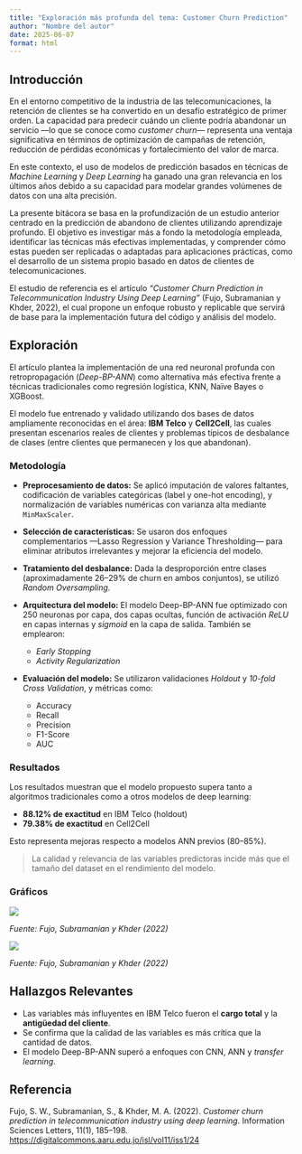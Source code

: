 ```yaml
---
title: "Exploración más profunda del tema: Customer Churn Prediction"
author: "Nombre del autor"
date: 2025-06-07
format: html
---
```


## Introducción

En el entorno competitivo de la industria de las telecomunicaciones, la retención de clientes se ha convertido en un desafío estratégico de primer orden. La capacidad para predecir cuándo un cliente podría abandonar un servicio —lo que se conoce como *customer churn*— representa una ventaja significativa en términos de optimización de campañas de retención, reducción de pérdidas económicas y fortalecimiento del valor de marca.

En este contexto, el uso de modelos de predicción basados en técnicas de *Machine Learning* y *Deep Learning* ha ganado una gran relevancia en los últimos años debido a su capacidad para modelar grandes volúmenes de datos con una alta precisión.

La presente bitácora se basa en la profundización de un estudio anterior centrado en la predicción de abandono de clientes utilizando aprendizaje profundo. El objetivo es investigar más a fondo la metodología empleada, identificar las técnicas más efectivas implementadas, y comprender cómo estas pueden ser replicadas o adaptadas para aplicaciones prácticas, como el desarrollo de un sistema propio basado en datos de clientes de telecomunicaciones.

El estudio de referencia es el artículo *“Customer Churn Prediction in Telecommunication Industry Using Deep Learning”* (Fujo, Subramanian y Khder, 2022), el cual propone un enfoque robusto y replicable que servirá de base para la implementación futura del código y análisis del modelo.

## Exploración

El artículo plantea la implementación de una red neuronal profunda con retropropagación (*Deep-BP-ANN*) como alternativa más efectiva frente a técnicas tradicionales como regresión logística, KNN, Naïve Bayes o XGBoost.

El modelo fue entrenado y validado utilizando dos bases de datos ampliamente reconocidas en el área: **IBM Telco** y **Cell2Cell**, las cuales presentan escenarios reales de clientes y problemas típicos de desbalance de clases (entre clientes que permanecen y los que abandonan).

### Metodología

- **Preprocesamiento de datos:** Se aplicó imputación de valores faltantes, codificación de variables categóricas (label y one-hot encoding), y normalización de variables numéricas con varianza alta mediante `MinMaxScaler`.

- **Selección de características:** Se usaron dos enfoques complementarios —Lasso Regression y Variance Thresholding— para eliminar atributos irrelevantes y mejorar la eficiencia del modelo.

- **Tratamiento del desbalance:** Dada la desproporción entre clases (aproximadamente 26–29% de churn en ambos conjuntos), se utilizó *Random Oversampling*.

- **Arquitectura del modelo:** El modelo Deep-BP-ANN fue optimizado con 250 neuronas por capa, dos capas ocultas, función de activación *ReLU* en capas internas y *sigmoid* en la capa de salida. También se emplearon:
  - *Early Stopping*
  - *Activity Regularization*

- **Evaluación del modelo:** Se utilizaron validaciones *Holdout* y *10-fold Cross Validation*, y métricas como:
  - Accuracy
  - Recall
  - Precision
  - F1-Score
  - AUC

### Resultados

Los resultados muestran que el modelo propuesto supera tanto a algoritmos tradicionales como a otros modelos de deep learning:

- **88.12% de exactitud** en IBM Telco (holdout)
- **79.38% de exactitud** en Cell2Cell

Esto representa mejoras respecto a modelos ANN previos (80–85%).

> La calidad y relevancia de las variables predictoras incide más que el tamaño del dataset en el rendimiento del modelo.

### Gráficos

![](imagenes/grafica_01.png)
  
*Fuente: Fujo, Subramanian y Khder (2022)*

![](imagenes/grafica_02.png)
  
*Fuente: Fujo, Subramanian y Khder (2022)*

## Hallazgos Relevantes

- Las variables más influyentes en IBM Telco fueron el **cargo total** y la **antigüedad del cliente**.
- Se confirma que la calidad de las variables es más crítica que la cantidad de datos.
- El modelo Deep-BP-ANN superó a enfoques con CNN, ANN y *transfer learning*.

## Referencia

Fujo, S. W., Subramanian, S., & Khder, M. A. (2022). *Customer churn prediction in telecommunication industry using deep learning*. Information Sciences Letters, 11(1), 185–198. [https://digitalcommons.aaru.edu.jo/isl/vol11/iss1/24](https://digitalcommons.aaru.edu.jo/isl/vol11/iss1/24)
